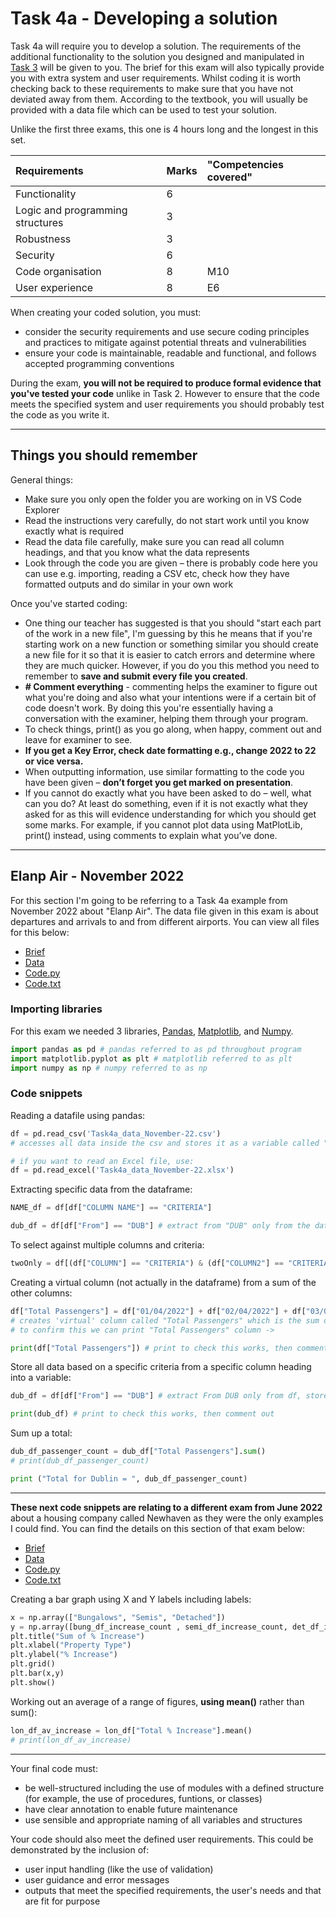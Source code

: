# Task 4a - Developing a solution

Task 4a will require you to develop a solution. The requirements of the additional functionality to the solution you designed and manipulated in [Task 3](/esp/task-3) will be given to you. The brief for this exam will also typically provide you with extra system and user requirements. Whilst coding it is worth checking back to these requirements to make sure that you have not deviated away from them. According to the textbook, you will usually be provided with a data file which can be used to test your solution.

Unlike the first three exams, this one is 4 hours long and the longest in this set.

| Requirements | Marks | "Competencies covered" |
| :----------- | :---- | :--------------------- |
| Functionality | 6 | |
| Logic and programming structures | 3 | |
| Robustness | 3 | |
| Security | 6 | |
| Code organisation | 8 | M10 |
| User experience | 8 | E6 |

When creating your coded solution, you must:
- consider the security requirements and use secure coding principles and practices to mitigate against potential threats and vulnerabilities
- ensure your code is maintainable, readable and functional, and follows accepted programming conventions

During the exam, **you will not be required to produce formal evidence that you've tested your code** unlike in Task 2. However to ensure that the code meets the specified system and user requirements you should probably test the code as you write it.

---

## Things you should remember
General things:
- Make sure you only open the folder you are working on in VS Code Explorer
- Read the instructions very carefully, do not start work until you know exactly what is required
- Read the data file carefully, make sure you can read all column headings, and that you know what the data represents
- Look through the code you are given – there is probably code here you can use e.g. importing, reading a CSV etc, check how they have formatted outputs and do similar in your own work

Once you've started coding:
- One thing our teacher has suggested is that you should "start each part of the work in a new file", I'm guessing by this he means that if you're starting work on a new function or something similar you should create a new file for it so that it is easier to catch errors and determine where they are much quicker. However, if you do you this method you need to remember to **save and submit every file you created**.
- **# Comment everything** - commenting helps the examiner to figure out what you're doing and also what your intentions were if a certain bit of code doesn't work. By doing this you're essentially having a conversation with the examiner, helping them through your program.
- To check things, print() as you go along, when happy, comment out and leave for examiner to see.
- **If you get a Key Error, check date formatting e.g., change 2022 to 22 or vice versa.**
- When outputting information, use similar formatting to the code you have been given – **don’t forget you get marked on presentation**.
- If you cannot do exactly what you have been asked to do – well, what can you do?  At least do something, even if it is not exactly what they asked for as this will evidence understanding for which you should get some marks. For example, if you cannot plot data using MatPlotLib, print() instead, using comments to explain what you’ve done.

---

## Elanp Air - November 2022
For this section I'm going to be referring to a Task 4a example from November 2022 about "Elanp Air". The data file given in this exam is about departures and arrivals to and from different airports. You can view all files for this below:
- [Brief](/esp/november-2022/Core%20Employer%20Set%20Project%20-Task4a%20-%20November%2022.pdf)
- [Data](/esp/november-2022/Task4a_data_November-22.csv)
- [Code.py](/esp/november-2022/Task4a_Elanp_dashboard_November-22.py)
- [Code.txt](/esp/november-2022/Task4a_Elanp_dashboard_November-22.txt)

### Importing libraries
For this exam we needed 3 libraries, [Pandas](), [Matplotlib](), and [Numpy]().

```python
import pandas as pd # pandas referred to as pd throughout program
import matplotlib.pyplot as plt # matplotlib referred to as plt
import numpy as np # numpy referred to as np
```

### Code snippets
Reading a datafile using pandas:
```python
df = pd.read_csv('Task4a_data_November-22.csv')
# accesses all data inside the csv and stores it as a variable called "df" (dataframe)

# if you want to read an Excel file, use:
df = pd.read_excel('Task4a_data_November-22.xlsx')
```

Extracting specific data from the dataframe:
```python
NAME_df = df[df["COLUMN NAME"] == "CRITERIA"]
```

```python
dub_df = df[df["From"] == "DUB"] # extract from "DUB" only from the dataframe and store the data in a variable called "dub_df"
```

To select against multiple columns and criteria:
```python
twoOnly = df[(df["COLUMN"] == "CRITERIA") & (df["COLUMN2"] == "CRITERIA2")
```

Creating a virtual column (not actually in the dataframe) from a sum of the other columns:
```python
df["Total Passengers"] = df["01/04/2022"] + df["02/04/2022"] + df["03/04/2022"] + df["04/04/2022"]
# creates 'virtual' column called "Total Passengers" which is the sum of each row left to right
# to confirm this we can print "Total Passengers" column ->

print(df["Total Passengers"]) # print to check this works, then comment out
```

Store all data based on a specific criteria from a specific column heading into a variable:
```python
dub_df = df[df["From"] == "DUB"] # extract From DUB only from df, store in dub_df

print(dub_df) # print to check this works, then comment out
```

Sum up a total:
```python
dub_df_passenger_count = dub_df["Total Passengers"].sum()
# print(dub_df_passenger_count)

print ("Total for Dublin = ", dub_df_passenger_count)
```

---

**These next code snippets are relating to a different exam from June 2022** about a housing company called Newhaven as they were the only examples I could find. You can find the details on this section of that exam below:
- [Brief](/esp/june-2022/Core%20Employer%20Set%20Project%20-%20Task4A%20-%20Summer%202022.pdf)
- [Data](/esp/june-2022/Task4a_Data_Summer-2022.csv)
- [Code.py](/esp/june-2022/Task4a_Summer-2022_dashboard.py)
- [Code.txt](/esp/june-2022/Task4a_Summer-2022_dashboard.txt)

Creating a bar graph using X and Y labels including labels:
```python
x = np.array(["Bungalows", "Semis", "Detached"])
y = np.array([bung_df_increase_count , semi_df_increase_count, det_df_increase_count])
plt.title("Sum of % Increase")
plt.xlabel("Property Type")
plt.ylabel("% Increase")
plt.grid()
plt.bar(x,y)
plt.show()
```

Working out an average of a range of figures, **using mean()** rather than sum():
```python
lon_df_av_increase = lon_df["Total % Increase"].mean()
# print(lon_df_av_increase)
```

---

Your final code must:
- be well-structured including the use of modules with a defined structure (for example, the use of procedures, funtions, or classes)
- have clear annotation to enable future maintenance
- use sensible and appropriate naming of all variables and structures

Your code should also meet the defined user requirements. This could be demonstrated by the inclusion of:
- user input handling (like the use of validation)
- user guidance and error messages
- outputs that meet the specified requirements, the user's needs and that are fit for purpose

